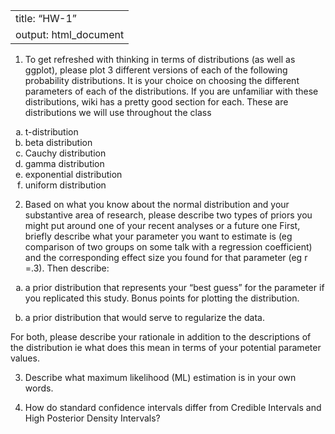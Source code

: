 
---
title: "HW-1"
output: html_document
---


1. To get refreshed with thinking in terms of distributions (as well as ggplot), please plot 3 different versions of each of the following probability distributions. It is your choice on choosing the different parameters of each of the distributions. If you are unfamiliar with these distributions, wiki has a pretty good section for each. These are distributions we will use throughout the class

a) t-distribution
b) beta distribution
c) Cauchy distribution
d) gamma distribution
e) exponential distribution
f) uniform distribution


2. Based on what you know about the normal distribution and your substantive area of research, please describe two types of priors you might put around one of your recent analyses or a future one First, briefly describe what your parameter you want to estimate is (eg comparison of two groups on some talk with a regression coefficient) and the corresponding effect size you found for that parameter (eg r =.3). Then describe:

a) a prior distribution that represents your "best guess" for the parameter if you replicated this study. Bonus points for plotting the distribution. 

b) a prior distribution that would serve to regularize the data. 

For both, please describe your rationale in addition to the descriptions of the distribution ie what does this mean in terms of your potential parameter values. 


3. Describe what maximum likelihood (ML) estimation is in your own words. 


4. How do standard confidence intervals differ from Credible Intervals and High Posterior Density Intervals?



